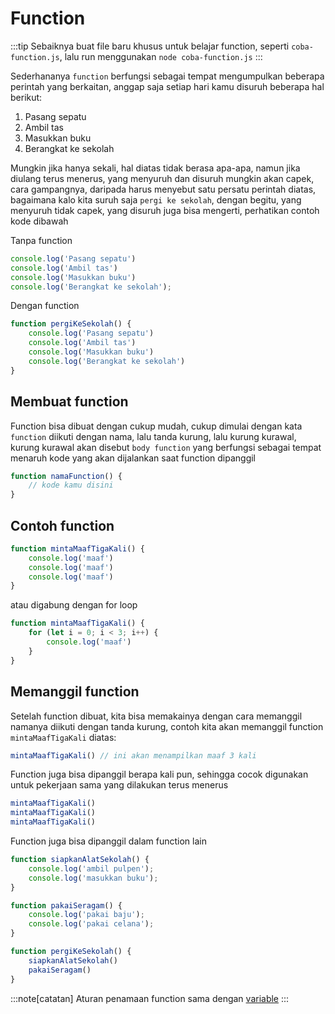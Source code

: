 # Function

:::tip
Sebaiknya buat file baru khusus untuk belajar function, seperti `coba-function.js`, lalu run menggunakan `node coba-function.js`
:::

Sederhananya `function` berfungsi sebagai tempat mengumpulkan beberapa perintah yang berkaitan, anggap saja setiap hari kamu disuruh beberapa hal berikut:

1. Pasang sepatu
2. Ambil tas
3. Masukkan buku
4. Berangkat ke sekolah

Mungkin jika hanya sekali, hal diatas tidak berasa apa-apa, namun jika diulang terus menerus, yang menyuruh dan disuruh mungkin akan capek, cara gampangnya, daripada harus menyebut satu persatu perintah diatas, bagaimana kalo kita suruh saja `pergi ke sekolah`, dengan begitu, yang menyuruh tidak capek, yang disuruh juga bisa mengerti, perhatikan contoh kode dibawah

Tanpa function

```js
console.log('Pasang sepatu')
console.log('Ambil tas')
console.log('Masukkan buku')
console.log('Berangkat ke sekolah');
```

Dengan function

```js
function pergiKeSekolah() {
    console.log('Pasang sepatu')
    console.log('Ambil tas')
    console.log('Masukkan buku')
    console.log('Berangkat ke sekolah')
}
```

## Membuat function

Function bisa dibuat dengan cukup mudah, cukup dimulai dengan kata `function` diikuti dengan nama, lalu tanda kurung, lalu kurung kurawal, kurung kurawal akan disebut `body function` yang berfungsi sebagai tempat menaruh kode yang akan dijalankan saat function dipanggil

```js
function namaFunction() {
    // kode kamu disini
}
```

## Contoh function

```js
function mintaMaafTigaKali() {
    console.log('maaf')
    console.log('maaf')
    console.log('maaf')
}
```

atau digabung dengan for loop

```js
function mintaMaafTigaKali() {
    for (let i = 0; i < 3; i++) {
        console.log('maaf')
    }
}
```

## Memanggil function

Setelah function dibuat, kita bisa memakainya dengan cara memanggil namanya diikuti dengan tanda kurung, contoh kita akan memanggil function `mintaMaafTigaKali` diatas:

```js
mintaMaafTigaKali() // ini akan menampilkan maaf 3 kali
```

Function juga bisa dipanggil berapa kali pun, sehingga cocok digunakan untuk pekerjaan sama yang dilakukan terus menerus

```js
mintaMaafTigaKali()
mintaMaafTigaKali()
mintaMaafTigaKali()
```

Function juga bisa dipanggil dalam function lain

```js
function siapkanAlatSekolah() {
    console.log('ambil pulpen');
    console.log('masukkan buku');
}

function pakaiSeragam() {
    console.log('pakai baju');
    console.log('pakai celana');
}

function pergiKeSekolah() {
    siapkanAlatSekolah()
    pakaiSeragam()
}
```

:::note[catatan]
Aturan penamaan function sama dengan [variable](/variable/aturan#penamaan-variable)
:::